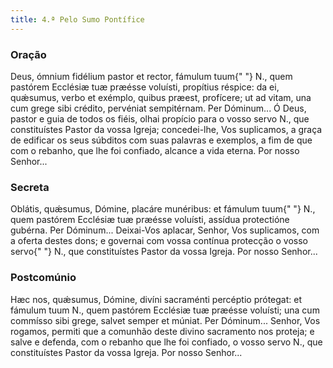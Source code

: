 ```yaml
---
title: 4.ª Pelo Sumo Pontífice
---
```


### Oração

<div class="side-by-side not-content">
  <span>
    Deus, ómnium fidélium pastor et rector, fámulum tuum{" "}
    <span class="text-red-500">N.</span>, quem pastórem Ecclésiæ tuæ præésse
    voluísti, propítius réspice: da ei, quǽsumus, verbo et exémplo, quibus
    præest, profícere; ut ad vitam, una cum grege sibi crédito, pervéniat
    sempitérnam. Per Dóminum...
  </span>
  <span>
    Ó Deus, pastor e guia de todos os fiéis, olhai propício para o vosso servo
    <span class="text-red-500">N.</span>, que constituístes Pastor da vossa Igreja;
    concedei-lhe, Vos suplicamos, a graça de edificar os seus súbditos com suas palavras
    e exemplos, a fim de que com o rebanho, que lhe foi confiado, alcance a vida
    eterna. Por nosso Senhor...
  </span>
</div>

### Secreta

<div class="side-by-side not-content">
  <span>
    Oblátis, quǽsumus, Dómine, placáre munéribus: et fámulum tuum{" "}
    <span class="text-red-500">N.</span>, quem pastórem Ecclésiæ tuæ præésse
    voluísti, assídua protectióne gubérna. Per Dóminum...
  </span>
  <span>
    Deixai-Vos aplacar, Senhor, Vos suplicamos, com a oferta destes dons; e
    governai com vossa contínua protecção o vosso servo{" "}
    <span class="text-red-500">N.</span>, que constituístes Pastor da vossa
    Igreja. Por nosso Senhor...
  </span>
</div>

### Postcomúnio

<div class="side-by-side not-content">
  <span>
    Hæc nos, quǽsumus, Dómine, divíni sacraménti percéptio prótegat: et fámulum
    tuum <span class="text-red-500">N.</span>, quem pastórem Ecclésiæ tuæ
    præésse voluísti; una cum commísso sibi grege, salvet semper et múniat. Per
    Dóminum...
  </span>
  <span>
    Senhor, Vos rogamos, permiti que a comunhão deste divino sacramento nos
    proteja; e salve e defenda, com o rebanho que lhe foi confiado, o vosso
    servo <span class="text-red-500">N.</span>, que constituístes Pastor da
    vossa Igreja. Por nosso Senhor...
  </span>
</div>
